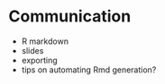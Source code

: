 # Communication

- R markdown <!-- maybe move r markdown section here? or just expand on it...-->
- slides
- exporting
- tips on automating Rmd generation? 